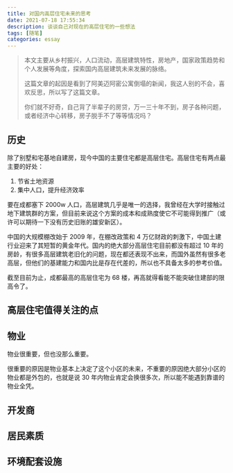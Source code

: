 ```yaml
---
title: 对国内高层住宅未来的思考
date: 2021-07-18 17:55:34
description: 谈谈自己对现在的高层住宅的一些想法
tags: [随笔]
categories: essay
---
```


> 本文主要从乡村振兴，人口流动，高层建筑特性，房地产，国家政策趋势和个人发展等角度，探索国内高层建筑未来发展的脉络。
>
> 这篇文章的起因是看到了阿美迈阿密公寓倒塌的新闻，我这人别的不会，喜欢反思，所以写了这篇文章。
>
> 你们就不好奇，自己背了半辈子的房贷，万一三十年不到，房子各种问题，或者经济中心转移，房子脱手不了等等情况吗？

## 历史

除了别墅和宅基地自建房，现今中国的主要住宅都是高层住宅。高层住宅有两点最主要的好处：

1. 节省土地资源
2. 集中人口，提升经济效率

要在成都塞下 2000w 人口，高层建筑几乎是唯一的选择，我曾经在大学时接触过地下建筑群的方案，但目前来说这个方案的成本和成熟度使它不可能得到推广（或许可以期待一下没有历史旧账的雄安新区）。

中国的大规模棚改始于 2009 年，在棚改政策和 4 万亿财政的刺激下，中国土建行业迎来了其短暂的黄金年代。国内的绝大部分高层住宅目前都没有超过 10 年的房龄，有很多高层建筑老旧化的问题，现在都还表现不出来，而国外虽然有很多老高层，但他们的基建能力和国内比是存在代差的，所以也不具备太多的参考价值。

截至目前为止，成都最高的高层住宅为 68 楼，再高就得看能不能突破住建部的限高令了。

## 高层住宅值得关注的点

## 物业

物业很重要，但也没那么重要。

很重要的原因是物业基本上决定了这个小区的未来，不重要的原因绝大部分小区的物业都是外包的，也就是说 30 年内物业肯定会换很多次，所以能不能遇到靠谱的物业全凭。

## 开发商

## 居民素质

## 环境配套设施
